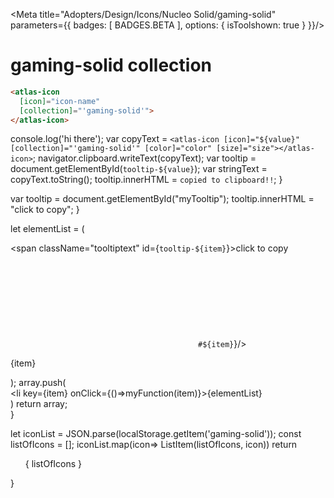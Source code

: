 
<Meta title="Adopters/Design/Icons/Nucleo Solid/gaming-solid" parameters={{ badges: [ BADGES.BETA ], options: { isToolshown: true } }}/>

# gaming-solid collection

```html
<atlas-icon 
  [icon]="icon-name"  
  [collection]="'gaming-solid'">
</atlas-icon>

```

<style>
{`
/* NOTE: This css is generated by Nucleo */
ul {
  display: flex;
  flex-wrap: wrap;
  justify-content: center;
  padding-left: 0;
}

ul li {
  border-radius: .4em;
  transition: background-color .2s;
  user-select: none;
  overflow: hidden;
  text-align: center;
  padding: 2em 1em 1em;
}

ul li:hover {
  background: hsla(0, 0%, 0%, 0.05);
  cursor: pointer;
}

ul p {
  display: block;
  font-size: 0.75rem;
  color: hsla(0, 0%, 0%, 0.5);
  user-select: text;
  cursor: pointer;
  max-width: 6rem;
  padding: 8px 0 4px;
}

ul p::selection {
  background: hsl(230, 93%, 66%);
  color: #fff;
}

ul p::-moz-selection {
  background: hsl(230, 93%, 66%);
  color: #fff;
}

.svg-wrapper {
  font-size: 32px;
}

.svg-wrapper svg {
  display: block;
  margin: 0 auto 10px;
}

/* --------------------------------

Icons

-------------------------------- */

:root {
  --icon-color-primary: inherit;
  --icon-color-secondary: currentColor;
}

.icon {
  display: inline-block;
  color: var(--icon-color-primary); /* icon primary color */
  height: 1em;
  width: 1em;
  line-height: 1;
  flex-shrink: 0;
  max-width: initial;
}

.icon use {
  /* icon secondary color */
  fill: var(--icon-color-secondary);
  stroke: var(--icon-color-secondary);
}

.css-122ju8q {
    padding: 0;
}

.icon-name {
    font-size: 12px;
}

/* --------------------------------

Caps/Corners

-------------------------------- */

.icon use {
  --icon-stroke-linecap-butt: butt;
  stroke-miterlimit: 10;
  stroke-linecap: square;
  stroke-linejoin: miter;
}

.stroke-round use {
  --icon-stroke-linecap-butt: round;
  stroke-linecap: round;
  stroke-linejoin: round;
}

/* --------------------------------

Tooltip

-------------------------------- */

.tooltip {
  position: relative;
  display: inline-block;
}

.tooltip .tooltiptext {
  visibility: hidden;
  width: 100%;
  background-color: #f6f9fc;
  color: #242323;
  text-align: center;
  padding: 3px;
  position: absolute;
  z-index: 1;
  bottom: 84%;
  left: 50%;
  margin-left: -75px;
  opacity: 0;
  transition: opacity 0.3s;
  font-size: 11px;
  justify-content: center;
  display: flex;
  align-items: center;
}

.tooltip:hover .tooltiptext {
  visibility: visible;
  opacity: 1;
}
    
    `}
</style>


  console.log('hi there');
  var copyText = `<atlas-icon [icon]="${value}" [collection]="'gaming-solid'" [color]="color" [size]="size"></atlas-icon>`;
  navigator.clipboard.writeText(copyText);
  var tooltip = document.getElementById(`tooltip-${value}`);
  var stringText = copyText.toString();
  tooltip.innerHTML = `copied to clipboard!!`;
}

  var tooltip = document.getElementById("myTooltip");
  tooltip.innerHTML = "click to copy";
}

  let elementList = (
      <div>
          <span className="tooltiptext" id={`tooltip-${item}`}>click to copy</span>
          <div className="svg-wrapper">
          <svg className="icon">
            <use href={`#${item}`}/>
          </svg>
          </div>
          <p  data-folder="">
          {item}
          </p> 
      </div>
  );
  array.push( <div className="tooltip" key={item}><li key={item} onClick={()=>myFunction(item)}>{elementList}</li></div>)
  return array;   
}

  let iconList = JSON.parse(localStorage.getItem('gaming-solid'));
  const listOfIcons = [];
  iconList.map(icon=> ListItem(listOfIcons, icon))
  return <ul>{ listOfIcons }</ul>
}

<Base/>
<svg xmlns="http://www.w3.org/2000/svg">
  <defs>
    <symbol id="arcade" viewBox="0 0 24 24">
      <path fill="currentColor" d="M13.926 4.078a2.25 2.25 0 0 1-1.176 3.284V13.5a.75.75 0 1 1-1.5 0V7.362a2.25 2.25 0 1 1 2.676-3.284Z"/>
      <path fill="currentColor" d="M17.175 11.665a.75.75 0 0 0-.675-.415h-2.25v2.25a2.25 2.25 0 0 1-4.5 0v-2.25H7.5a.75.75 0 0 0-.671.415L4.037 17.25h15.927l-2.789-5.585ZM3.75 18.75v1.5a.75.75 0 0 0 .75.75h15a.75.75 0 0 0 .75-.75v-1.5H3.75Z"/>
    </symbol>
    <symbol id="controller" viewBox="0 0 24 24">
      <path fill="currentColor" d="M12 3.75a.75.75 0 0 1 .75.75v3h-1.5v-3a.75.75 0 0 1 .75-.75Zm-9 10.5A5.256 5.256 0 0 1 8.25 9h7.5A5.256 5.256 0 0 1 21 14.25a5.256 5.256 0 0 1-5.25 5.25h-7.5A5.256 5.256 0 0 1 3 14.25ZM9 15h1.5v-1.5H9V12H7.5v1.5H6V15h1.5v1.5H9V15Zm4.5 0a.75.75 0 1 0 1.5 0 .75.75 0 0 0-1.5 0Zm2.25-1.5a.75.75 0 1 0 1.5 0 .75.75 0 0 0-1.5 0Z"/>
    </symbol>
    <symbol id="crown" viewBox="0 0 24 24">
      <path fill="currentColor" d="M21 4.19v10.06H3V4.19l4.546 4.545L12 5.024l4.453 3.711L21 4.19ZM3 17.25v-1.5h18v1.5a1.5 1.5 0 0 1-1.5 1.5h-15a1.5 1.5 0 0 1-1.5-1.5Z"/>
    </symbol>
    <symbol id="diamond" viewBox="0 0 24 24">
      <path fill="currentColor" d="M17.076 4.02a.75.75 0 0 0-.576-.27h-9a.75.75 0 0 0-.576.27l-3.75 4.5a.75.75 0 0 0-.03.923l8.25 11.25a.752.752 0 0 0 1.211 0l8.25-11.25a.75.75 0 0 0-.029-.923l-3.75-4.5Zm.174 5.73H6.75v-1.5h10.5v1.5Z"/>
    </symbol>
    <symbol id="money-bag" viewBox="0 0 24 24">
      <path fill="currentColor" d="m17.075 3-2.25 3.75h-5.65L6.925 3h10.15ZM8.687 8.25h6.625c1.624 1.729 4.188 4.869 4.188 7.5 0 1.575-.731 5.25-7.5 5.25s-7.5-3.675-7.5-5.25c0-2.631 2.562-5.771 4.187-7.5Z"/>
    </symbol>
    <symbol id="ribbon" viewBox="0 0 24 24">
      <path fill="currentColor" d="M6 9c0-3.308 2.692-6 6-6s6 2.692 6 6-2.692 6-6 6-6-2.692-6-6Zm4.5 0a1.5 1.5 0 1 0 3 0 1.5 1.5 0 0 0-3 0Zm-4.537 4.431-2.87 5.694 4.076-1.018L9 21l2.205-4.544a7.493 7.493 0 0 1-5.242-3.025Zm12.075 0 2.868 5.694-4.075-1.018L15 21l-2.205-4.544a7.494 7.494 0 0 0 5.243-3.025Z"/>
    </symbol>
    <symbol id="shield" viewBox="0 0 24 24">
      <path fill="currentColor" d="m19.715 6.032-7.5-2.25a.74.74 0 0 0-.43 0l-7.5 2.25a.75.75 0 0 0-.535.718c0 10.14 7.892 13.415 7.971 13.447.18.07.379.07.558 0 .08-.032 7.971-3.306 7.971-13.447a.75.75 0 0 0-.535-.718Zm-5.4 8.601L12 13.415l-2.318 1.218.443-2.58-1.875-1.828 2.591-.375L12 7.5l1.159 2.348 2.591.375-1.875 1.83.44 2.58Z"/>
    </symbol>
    <symbol id="sword" viewBox="0 0 24 24">
      <path fill="currentColor" d="M20.479 3.036a.75.75 0 0 1 .483.483.75.75 0 0 1 .025.35l-.75 4.556a.756.756 0 0 1-.262.457l-7.204 5.957-1.275-1.274L17.561 7.5 16.5 6.44l-6.063 6.065-1.275-1.275 5.995-7.21a.75.75 0 0 1 .454-.26l4.516-.75a.75.75 0 0 1 .352.026ZM6.753 11.26a.75.75 0 0 1 .527.21l5.25 5.25a.75.75 0 0 1-1.06 1.06l-1.5-1.5-2.69 2.69.75.75a.749.749 0 1 1-1.06 1.06l-3.75-3.75a.75.75 0 1 1 1.06-1.06l.75.75 2.69-2.69-1.5-1.5a.75.75 0 0 1 .533-1.27Z"/>
    </symbol>
  </defs>
</svg>



















